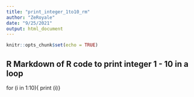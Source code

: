 ---
title: "print_integer_1to10_rm"
author: "ZeRoyale"
date: "9/25/2021"
output: html_document
---

```{r setup, include=FALSE}
knitr::opts_chunk$set(echo = TRUE)
```

## R Markdown of R code to print integer 1 - 10 in a loop

for (i in 1:10){
print (i)}

